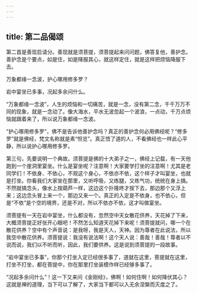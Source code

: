 ```yaml
---
---
---
```

title: 第二品偈颂
---




第二首是善现启请分。善现就是须菩提，须菩提起来问问题，佛答复他，善护念。善护念是个要点，如是住，如是降服其心，就这样定住，就是这样把烦恼降服下去。

万象都缘一念波，护心哪用修多罗？

岩中宴坐已多事，况起多余问什么。

“万象都缘一念波”，人生的烦恼和一切痛苦，就是一念，没有第二念，千千万万不同的现象，就是一念动了。像大海水，平水无波忽起一个波浪，一点动，千万点烦恼就跟着来了，所以说万象都缘一念波。

“护心哪用修多罗”，佛不是告诉他善护念吗？真正的善护念何必用佛经呢？“修多罗”就是佛经，梵文名称就是素“怛览”。真正悟了道的人，不看佛经也一样此心平静，所以说护心哪用修多罗。

第三句，先要说明一个典故。须菩提是佛的十大弟子之一，佛经上记载，有一天他跑到一个崖洞里宴坐。什么是宴坐呢？注意啊！大家要学打坐的注意啊！尤其是老同学们！不依身、不依心，不观这个身心，不依亦不依，这个样子才叫宴坐，也就是打坐。你看我们大家坐在那里，又听呼吸，又练腿，又练气功，统统在身上搞。不然就搞念头，像水上按葫芦一样，这边这个扑隆咚才按下去，那边那个又浮上来；这边念头冒上来一个，那边又来一个。真正的入定是不依身，也不依心，但是“不依”是个空的境界，还是不对，所以不依亦不依，这才叫做宴坐。

须菩提有一天在岩中宴坐，什么都没有，忽然空中天女散花供养，天花掉了下来，大概须菩提正好张开心眼吧！不然怎么知道天花掉下来呢！须菩提就问，哪一个在散花供养？空中有个声音说：是我呀，我是天人，天神。因为尊者在此说法，所以我空中散花供养。须菩提说：我没有说法啊！这个天人说：善哉！善哉！尊者以不说而说，我们以不听而听，因此，我们要供养。这是说到须菩提的一段故事。

“岩中宴坐已多事”，你那个打坐入定已经很多事了，道就在这里，菩提就在这里，打坐不打坐，都在菩提中，你在那里打坐装模作样已经够多事了。

“况起多余问什么”！这一下又来问《金刚经》，佛啊！如何住啊！如何降伏其心？这就是禅的道理，当下可以了解了，大家当下都可以入无余涅槃而灭度之了。
